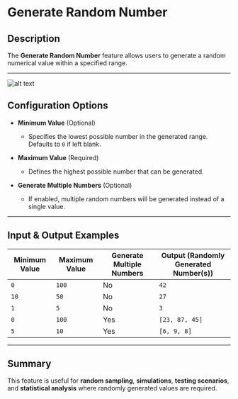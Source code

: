 # Generate Random Number  

## Description

The **Generate Random Number** feature allows users to generate a random numerical value within a specified range.  

---  
![alt text](../../../assets/variable/generate-random-number.png)

## Configuration Options  

- **Minimum Value** (Optional)  
  - Specifies the lowest possible number in the generated range. Defaults to `0` if left blank.  

- **Maximum Value** (Required)  
  - Defines the highest possible number that can be generated.  

- **Generate Multiple Numbers** (Optional)  
  - If enabled, multiple random numbers will be generated instead of a single value.  

---  

## Input & Output Examples  

| **Minimum Value** | **Maximum Value** | **Generate Multiple Numbers** | **Output (Randomly Generated Number(s))** |
|------------------|------------------|------------------------------|----------------------------------|
| `0`             | `100`            | No                           | `42`                             |
| `10`            | `50`             | No                           | `27`                             |
| `1`             | `5`              | No                           | `3`                              |
| `0`             | `100`            | Yes                          | `[23, 87, 45]`                   |
| `5`             | `10`             | Yes                          | `[6, 9, 8]`                      |

---  

## Summary

This feature is useful for **random sampling**, **simulations**, **testing scenarios**, and **statistical analysis** where randomly generated values are required.  